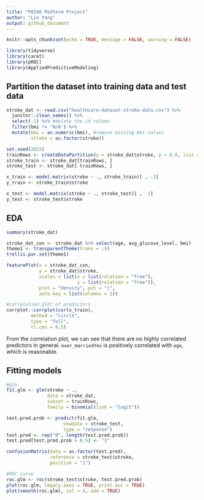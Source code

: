 ```yaml
---
title: "P8106 Midterm Project" 
author: "Lin Yang"
output: github_document
--- 
```


```r
knitr::opts_chunk$set(echo = TRUE, message = FALSE, warning = FALSE)
```

```r
library(tidyverse)
library(caret)
library(pROC)
library(AppliedPredictiveModeling)
```


## Partition the dataset into training data and test data
```r
stroke_dat <- read.csv("healthcare-dataset-stroke-data.csv") %>% 
  janitor::clean_names() %>% 
  select(-1) %>% #delete the id column
  filter(bmi != 'N/A') %>% 
  mutate(bmi = as.numeric(bmi), #remove missing bmi values
         stroke = as.factor(stroke))

set.seed(2022)
trainRows <- createDataPartition(y = stroke_dat$stroke, p = 0.8, list = FALSE)
stroke_train <- stroke_dat[trainRows, ]
stroke_test <- stroke_dat[-trainRows, ]

x_train <- model.matrix(stroke ~ ., stroke_train)[ , -1]
y_train <- stroke_train$stroke

x_test <- model.matrix(stroke ~ ., stroke_test)[ , -1]
y_test <- stroke_test$stroke
```

## EDA
```r
summary(stroke_dat)

stroke_dat_con <- stroke_dat %>% select(age, avg_glucose_level, bmi)
theme1 <- transparentTheme(trans = .4)
trellis.par.set(theme1)

featurePlot(x = stroke_dat_con, 
            y = stroke_dat$stroke,
            scales = list(x = list(relation = "free"), 
                          y = list(relation = "free")),
            plot = "density", pch = "|", 
            auto.key = list(columns = 2))

#correlation plot of predictors
corrplot::corrplot(cor(x_train), 
         method = "circle", 
         type = "full",
         tl.cex = 0.5)
```

From the correlation plot, we can see that there are no highly correlated predictors in general. `ever_marriedYes` is positively correlated with `age`, which is reasonable. 

## Fitting models
```r
#glm
fit.glm <- glm(stroke ~ .,
               data = stroke_dat,
               subset = trainRows,
               family = binomial(link = "logit"))

test.pred.prob <- predict(fit.glm,
                     newdata = stroke_test,
                     type = "response")
test.pred <- rep("0", length(test.pred.prob))
test.pred[test.pred.prob > 0.5] <- "1"

confusionMatrix(data = as.factor(test.pred),
                reference = stroke_test$stroke,
                positive = "1")

#ROC curve
roc.glm <- roc(stroke_test$stroke, test.pred.prob)
plot(roc.glm, legacy.axes = TRUE, print.auc = TRUE)
plot(smooth(roc.glm), col = 4, add = TRUE)
```




